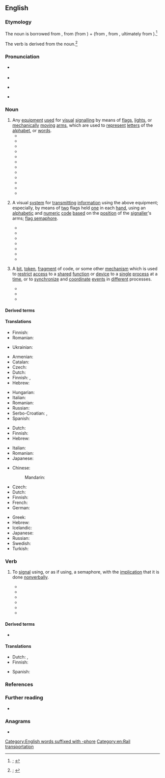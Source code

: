 {{also|Semaphore|sémaphore}}
==English==
{{was wotd|2020|February|22}}

===Etymology===
{{Wikipedia}}

{{root|en|ine-pro|*dʰyeh₂-|*bʰer-}}
The noun is borrowed from {{bor|en|fr|sémaphore}}, from {{der|en|grc|σῆμα|t=mark, sign, token}} (from {{der|en|ine-pro|*dʰyeh₂-|t=to notice}}) + {{der|en|fr|-phore}} (from {{der|en|grc|-φορος|pos=''suffix indicating a bearer or carrier''}}, from {{m|grc|φέρω|t=to bear, carry}}, ultimately from {{der|en|ine-pro|*bʰer-|t=to bear, carry}}).<ref>{{R:OED Online|pos=n|id=175547|date=March 2014|nodot=yes}}; {{R:Lexico|pos=n}}</ref>

The verb is derived from the noun.<ref>{{R:OED Online|pos=v|id=327983|date=March 2014|nodot=yes}}; {{R:Lexico|pos=v}}</ref>

===Pronunciation===
* {{a|RP}} {{IPA|en|/ˈsɛməfɔː/}}
* {{audio|en|En-uk-semaphore.oga|Audio (RP)}}
* {{a|GA}} {{IPA|en|/ˈsɛməˌfɔɹ/}}
* {{hyphenation|en|se|ma|phore}}

===Noun===
{{en-noun|~}}

# Any [[equipment]] [[used]] for [[visual]] [[signalling]] by means of [[flags]], [[lights]], or [[mechanically]] [[moving]] [[arms]], which are used to [[represent]] [[letters]] of the [[alphabet]], or [[words]].
#* {{quote-journal|en|title=Art. II.—''Thesaurus Græcæ Linguæ ab H. Stephano'' [Henry Stephens] ''constructus. Editio nova, auctior et emendatior.'' Vol. I. Partes I–IV. Londini, in ædibus Valpianis, 1815–1818. [book review]|editor={{w|William Gifford}}|magazine=[[w:Quarterly Review|The Quarterly Review]]|location=London|publisher=[[w:John Murray (publisher)|John Murray]],{{nb...|Albemarle Street}}|month=January|year=1820|volume=XXII|issue=XLIV|page=342|pageurl=https://books.google.com/books?id=c0DLdAkutkIC&pg=PA342|oclc=1009026207|passage=We must here take the liberty of expostulating with Sir [[w:Home Riggs Popham|Home [Riggs] Popham]] and the first Lord of the Admiralty, for having given to the telegraphic machine, invented by that gallant officer, the barbarous name of '''''Semaphore''''', instead of ''Sematophore'' or ''Semophore''—either of them ugly enough.|brackets=on}}
#* {{quote-journal|en|title=[Papers in Mechanics.] No. V. Improved Semaphore.|journal=[[w:Royal Society of Arts|Transactions of the Society, Instituted at London, for the Encouragement of Arts, Manufactures, and Commerce;{{nb...|with the Premiums in Offered in the Year 1821.}}]]|location=London|publisher=Sold by the housekeeper, at the Society’s House,{{nb...|in the Adelphi; and by all booksellers}}; printed by [[w:Thomas Curson Hansard|T[homas] C[urson] Hansard]],{{nb...|Peterborough-court, Fleet-street, London.}}|year=1821|volume=XXXIX|page=104|pageurl=https://books.google.com.sg/books?id=NtI-AQAAMAAJ&pg=RA2-PA104|oclc=1015453113|passage=The large {{smallcaps|Silver Medal}} of the Society was this Session voted to [[w:Nicholas Harris Nicolas|{{smallcaps|Nic[h]olas Harris Nicolas}}]], Esq. of the Inner Temple, for an Improvement on the {{smallcaps|Vertical '''Semaphore'''}}, and for his method of adapting a shifting Key to Telegraphic Communications, for the purpose of insuring their Secrecy. A Model of Mr. N's '''Semaphore''' has been placed in the Repository of the Society.}}
#* {{quote-journal|en|author=W. Thomas|title=[General Correspondence.] Night Signals.|journal=The United Service Journal, and Naval and Military Magazine|location=London|publisher={{w|Henry Colburn}} and [[w:Richard Bentley (publisher)|Richard Bentley]],{{nb...|New Burlington Street.}}|date=8 October 1831|volume_plain=part III|issue=35|page=392|pageurl=https://books.google.com/books?id=Zje9mrpngKAC&pg=PA392|oclc=933313799|passage=That the systems of telegraph and '''semaphore''' now in use are in a great measure use-''less'' by night, and totally so in a fog, cannot be doubted; and that a mode, both rapid and secret, would could be put into practice at small expense, in fact little more than the first cost, would be of essential utility to the Government of the country adopting it,  is equally true.}}
#* {{RQ:Clarke His Natural Life|volume=III|chapter=Running the Gauntlet|page=27|passage=The arms of the '''semaphore''' at the settlement were, in fact, gesticulating with comical vehemence.}}
#* {{quote-book|en|author=Albert J[ames] Myer|authorlink=Albert J. Myer|chapter=Semaphores|title=A Manual of Signals for the Use of Signal Officers in the Field,{{nb...|and for Military and Naval Students, Military Schools, etc.}}|location=Washington, D.C.|publisher=[[w:United States Government Publishing Office|Government Printing Office]]|year=1879|pages=193–194|pageurl=https://books.google.com/books?id=t11CAAAAYAAJ&pg=PA194|oclc=652297|passage=When, on long lines of stations, towers or other structures are used, it may be necessary, for greater speed, to sometimes employ '''semaphores''' for aerial telegraphy. [...] '''Semaphores''' consist of a post with arms. The arms starting with about three feet in length, to be increased one foot for every mile. These arms are made movable by ropes passing over wheels or pulleys, and moved by a crank below.}}
#* {{RQ:Kipling Land & Sea Tales|chapter=An Unqualified Pilot|page=68|passage=And so they went down, Jim steering by his father, turn for turn, over the Mayapur Bar, with the '''semaphores''' on each bank duly signalling the depth of water, [...]}}
#* {{quote-journal|en|title=The Wright Telegraph Railroad Signal|magazine=The Iron Age|location=New York, N.Y.|publisher=David Williams Company{{nb...|14–16 Park Place.}}|date=19 July 1906|volume=LXXVIII|page=139|pageurl=https://books.google.com/books?id=ldkcAQAAMAAJ&pg=PA139|column=2|oclc=8530952|passage=It is essentially an emergency device, primarily for use on single track railroads, and is intended to place the control of '''semaphores''' at the several stations under the control of the dispatcher. By means of this signal the dispatcher may throw a '''semaphore''' to "stop position" at any desired point, regardless of the condition of the operator's instrument at that station, that is whether or not the key of his instrument on the dispatcher's wire is open.}}
#* {{quote-journal|en|year=1941|month=April|title=Centenary of the '''Semaphore''' Signal|journal=Railway Magazine|page=171|text=Now, a century later, '''semaphores''' and discs are giving place to colour and position lights. What will be the fashion in 2041? Universal continuous cab signalling?}}
#* {{quote-book|en|author=F[rits] van der Gragt|title=Europe's Greatest Tramway Network: Tramways in the Rhein–Ruhr Area of Germany|series=Uitgaven van de Nederlandsche Vereeniging van Belangstellenden in het Spoor- en Tramwegwezen [Publications by the Dutch Association of People Interested in the Rail- and Tramway System]|seriesvolume=4|location=Leiden|publisher=[[w:Brill Publishers|E[vert] J[an] Brill]]|year=1968|page=128|pageurl=https://books.google.com/books?id=Nh8VAAAAIAAJ&pg=RA1-PA128|oclc=831362291|passage=Travelling by the rural tramway was quite an experience; the small car would bounce about on the bad track like a ship in a rough sea; at some places, there would even be genuine railway '''semaphore''' signals controlling the trams.}}
#* {{quote-book|en|author=Sten Thore|chapter=Messages, Images, and Robots|title=The Diversity, Complexity, and Evolution of High Tech Capitalism|location=Boston, Mass.; Dordrecht|publisher=[[w:Springer Science+Business Media|Kluwer Academic Publishers]]|year=1995|page=27|pageurl=https://books.google.com/books?id=Ng7dig5-rYwC&pg=PA27|isbn=978-0-7923-9639-0|passage=Innovations in the communications industry often means that existing media become obsolete. There are no '''semaphores''' any longer. ('''Semaphores''' were used by the French revolutionary armies in the late 1790's to relay information to Paris about their victories in the Savoy.)}}
#* {{quote-book|en|author=Terry Pratchett|authorlink=Terry Pratchett|title={{w|Going Postal}}|series=[[w:Discworld|A Discworld Novel]]|seriesvolume=33|location=London|publisher=[[w:Doubleday (publisher)|Doubleday]]|date=25 September 2004|isbn=978-0-385-60342-3|location2=London|publisher2=Corgi Books, {{w|Transworld Publishers}}|year2=2005 (2014 printing)|pages2=149–150|pageurl2=https://books.google.com/books?id=fEZ0Y-U5jC8C&pg=PA150|isbn2=978-0-552-16768-0|passage=He had got used to the clacks towers now. Sometimes it seemed as though every roof sprouted one. Most were the new shutter boxes installed by the Grand Trunk Company, but old-fashioned arm '''semaphores''' and even signal flags were still well in evidence.}}
#* {{quote-journal|en|date=2020 December 2|author=Paul Bigland|title=My weirdest and wackiest Rover yet|journal=Rail|page=67|text=Even so, there are only four others in my car after leaving the pretty station at [[Abergavenny]], a haven of old GWR '''semaphores'''.}}
# {{lb|en|figurative}} A visual [[system]] for [[transmit]]ting [[information]] using the above equipment; especially, by means of [[two]] flags held [[one]] in each [[hand]], using an [[alphabetic]] and [[numeric]] [[code]] [[based]] on the [[position]] of the [[signaller]]'s arms; [[flag semaphore]].
#* {{quote-journal|en|author=Charles Blackburn|title=XXXV. A Method of Determining the Number of Signals which Can be Made by the Modern Telegraphs.|editors={{w|David Brewster}}, [[w:Richard Taylor (editor)|Richard Taylor]], and [[w:Richard Phillips (chemist)|Richard Phillips]]|journal=[[w:Philosophical Magazine|The London and Edinburgh Philosophical Magazine and Journal of Science]]|location=London|publisher=Printed by Richard Taylor,{{nb...|Red Lion Court, Fleet Street}}, printer to the {{w|University of London}}; sold by [[w:Longmans|Longman, Rees, Orme, Brown, Green, and Longman]]; [''et al.'']|month=October|year=1834|volume=V (Third Series)|issue=28|page=241|pageurl=https://books.google.com/books?id=SpMOAAAAIAAJ&pg=PA241|oclc=230538090|passage=Its [the article's] object is to furnish a rule for determining the number of distinct signals which can be made by any '''semaphore''', whatever be the number of arms or indicators, of whatever be the number of positions of each arm. In the Cyclopædia of Rees, the number of signals which the '''semaphores''' of the line of communication between Paris and Landau were capable of making, is stated to be 823,543, which is no less than 1,274,608 fewer than the real number, an error not arising from the press, but from the principle of computation.}}
#* {{RQ:Doyle Memories and Adventures|chapter=Sidelights on Sherlock Holmes|page=110|passage=Buried treasures are naturally among the problems which have come to Mr. [[w:Sherlock Holmes|[Sherlock] Holmes]]. One genuine case was accompanied by a diagram here reproduced. [...] Each [[Indiaman]] in those days had its own '''semaphore''' code, and it is conjectured that the three marks upon the left are signals from a three-armed '''semaphore'''.}}
#* {{quote-book|en|author=Erinn Banting|title=Inventing the Telephone|series=Breakthrough Inventions|location=New York, N.Y.; Toronto, Ont.|publisher=Crabtree Publishing Company|year=2006|page=5|pageurl=https://books.google.com/books?id=nt3aurcvJkgC&pg=PT6|column=2|isbn=978-0-7787-2815-3|passage=A system of communication called '''semaphore''' uses flags or flashing lights to send messages over distances. [...] Code flags are less common today but are sometimes used by ships that have lost radio contact.}}
#* {{quote-book|en|author=Katherine Vaz|authorlink=Katherine Vaz|chapter=Lisbon Story|title=Our Lady of the Artichokes: And Other Portuguese-American Stories|location=Lincoln, Neb.; London|publisher={{w|University of Nebraska Press}}|year=2008|page=115|pageurl=https://books.google.com/books?id=5yHn7AgJmo8C&pg=PA115|isbn=978-0-8032-1790-4|passage=As always in Lisbon, my heart throbbed '''semaphores''' to call Tónio. }}
#* {{quote-book|en|author=Gene Weingarten|authorlink=Gene Weingarten|chapter=Remembering Harry|title=Old Dogs are the Best Dogs|location=New York, N.Y.|publisher={{w|Simon & Schuster}}|year=2008|page=4|pageurl=https://books.google.com/books?id=GOUMoGLf9tYC&pg=PA4|isbn=978-1-4165-6596-3|passage=Consider the wagging tail, the most basic '''semaphore''' in dog/human communication.}}
#* {{quote-book|en|author=Jonathan Balcombe|chapter=Communicating|title=Second Nature: The Inner Lives of Animals|location=New York, N.Y.|publisher=[[w:St. Martin's Press|St. Martin’s Press]]|year=2010|section=part II (Coexistence)|page=84|pageurl=https://books.google.com/books?id=PDB7THvmwdoC&pg=PA84|isbn=978-0-230-61362-1|passage='''Semaphore'''—a system of communicating over long distances by holding the arms or two flags in certain positions—is not a very efficient mode of communication for us. But for the Panamanian golden frog, '''semaphore''' is just the ticket. These frogs live near waterfalls, where the constant din renders vocal communication useless. [...] When they want to get someone else's attention, they flash pale patches of skin on their limbs or the webs between their toes.}}
#* {{quote-book|en|author=Bernard F. Dick|chapter=Worlds Elsewhere|title=The President’s Ladies: {{w|Jane Wyman}} and [[w:Nancy Reagan|Nancy Davis]]|location=Jackson, Miss.|publisher={{w|University Press of Mississippi}}|year=2014|page=215|pageurl=https://books.google.com/books?id=R_gaBwAAQBAJ&pg=PA215|isbn=978-1-61703-980-5|passage=For a half-hour episode, "The Long Shadow" was unusually complex, a web spun out of deception and equivocation that untangles when [[w:Ronald Reagan|[Ronald] Reagan]], transmitting his customized '''semaphores''' of concern (ridged brow, pursed lips, pained eyes), divulges the truth: [...]}}
# {{lb|en|computing}} A [[bit]], [[token]], [[fragment]] of code, or some other [[mechanism]] which is used to [[restrict]] [[access]] to a [[shared]] [[function]] or [[device]] to a [[single]] [[process]] at a [[time]], or to [[synchronize]] and [[coordinate]] [[event]]s in [[different]] processes.
#: {{ux|en|The thread increments the '''semaphore''' to prevent other threads from entering the [[critical section]] at the same time.}}
#* {{quote-book|en|author=P. Theodoropoulos|author2=G. Manis|author3=P. Tsanakas|author4=G. Papakonstantinou|chapter=Extending Synchronization PVM Mechanisms|editors=Arndt Bode, {{w|Jack Dongarra}}, Thomas Ludwig, and Vaidy Sunderam|title=Parallel Virtual Machine&nbsp;– EuroPVM ’96: Third European PVM Conference, Munich, Germany, October 7–9, 1996: Proceedings|series={{w|Lecture Notes in Computer Science}}|seriesvolume=1156|location=Berlin; Heidelberg|publisher=[[w:Springer Science+Business Media|Springer-Verlag]]|year=1996|page=315|pageurl=https://books.google.com/books?id=Zz42_Iw3nU4C&pg=PA315|isbn=978-3-540-61779-2|issn=0302-9743|passage=Several synchronization techniques have been proposed and many of them have been adopted by parallel and distributed operating systems or parallel programming platforms. [...] '''Semaphores''' represent another synchronization technique that is mainly used by traditional stand-alone operating systems.}}
#* {{quote-book|en|author=David Sklar|author2=Adam Trachtenberg|chapter=Variables|editor=Paula Ferguson|title=PHP Cookbook|location=Sebastopol, Calif.|publisher=[[w:O'Reilly Media|O’Reilly & Associates]]|year=2003|section=section 5.6 (Sharing Variables across Processes)|page=124|pageurl=https://books.google.com/books?id=iUfIqyAbIU4C&pg=PA124|isbn=978-1-56592-681-3|passage=A '''semaphore''' makes sure that the different processes don't step on each other's toes when they access the shared memory segment. Before a process can use the segment, it needs to get control of the '''semaphore'''. When it's done with the segment, it releases the '''semaphore''' for another process to grab.}}
#* {{quote-book|en|author=Timothy Mangan|chapter=L1/L2/L3 Memory Cache|title=Windows System Performance through Caching: 15 Ways Caching Improves System Performance|series=Inside the OS Series|location=Canton, Mass.|publisher=TMurgent Technologies|year=2012|page=22|pageurl=https://books.google.com/books?id=IrnXAwAAQBAJ&pg=PA22|isbn=978-1-105-87251-8|passage=It is up to the programmer to ensure that if one thread updates multiple dependent memory locations (for example, writing a string, or updating a table) that another thread might read, some protection is put in place to ensure that the two threads don't update and read at the same time. [...] Several techniques are used by programmers to prevent this, including locks, '''semaphores''', and mutexes.}}

====Derived terms====
{{col3|en
|flag semaphore
|semaphore plant
|semaphore signal
|[[semaphoretic]] {{qualifier|obsolete}}
|semaphoretical
|semaphoric
|semaphorin
|semaphorist
}}

====Translations====
{{trans-top|equipment used for visual signalling}}
* Finnish: {{t-needed|fi}}
* Romanian: {{t-needed|ro}}
{{trans-mid}}
* Ukrainian: {{t-needed|uk}}
{{trans-bottom}}

{{trans-top|visual system for transmitting information}}
* Armenian: {{t+|hy|լուսազդանշան}}
* Catalan: {{t+|ca|semàfor|m}}
* Czech: {{t+|cs|semafor|m}}
* Dutch: {{t+|nl|semafoor|m}}
* Finnish: {{t+|fi|opastin}}, {{t|fi|opastinjärjestelmä}}
* Hebrew: {{t+|he|סמפור|m|tr=semafor}}
{{trans-mid}}
* Hungarian: {{t+|hu|szemafor}}
* Italian: {{t+|it|semaforo}}
* Romanian: {{t-needed|ro}}
* Russian: {{t+|ru|семафо́р|m}}
* Serbo-Croatian: {{t|sh|се̏мафо̄р|m|sc=Cyrl}}, {{t+|sh|sȅmafōr|m}}
* Spanish: {{t+|es|semáforo}}
{{trans-bottom}}

{{trans-top|visual system for transmitting information using flags}}
* Dutch: {{t+|nl|semafoor|m}}
* Finnish: {{t|fi|lippuviittoilu}}
* Hebrew: {{t+|he|סמפור|m|tr=semafor}}
{{trans-mid}}
* Italian: {{t|it|semaforo marittimo|m}}
* Romanian: {{t-needed|ro}}
* Japanese: {{t|ja|手旗信号|tr=てばたしんがう, tebata shingō}}
{{trans-bottom}}

{{trans-top|mechanism used to restrict access to a shared function or device to a single process at a time}}
* Chinese:
*: Mandarin: {{t-needed|cmn}}
* Czech: {{t+|cs|semafor|m}}
* Dutch: {{t+|nl|semafoor|m}}
* Finnish: {{t+|fi|semafori}}
* French: {{t+|fr|sémaphore|m}}
* German: {{t|de|Semaphor|m}}
{{trans-mid}}
* Greek: {{t|el|σηματοφόρος|m}}
* Hebrew: {{t+|he|סמפור|m|tr=semafor}}
* Icelandic: {{t|is|veif|f}}
* Japanese: {{t|ja|セマフォ|tr=semafo}}
* Russian: {{t-needed|ru}}
* Swedish: {{t+|sv|semafor|c}}
* Turkish: {{t+|tr|semafor}}
{{trans-bottom}}

===Verb===
{{en-verb}}

# {{lb|en|ambitransitive|figurative}} To [[signal]] using, or as if using, a semaphore, with the [[implication]] that it is done [[nonverbally]].
#* {{quote-book|en|author=United States Hydrographic Office|authorlink=United States Hydrographic Office|chapter=Distant Signals|title={{w|International Code of Signals}}|edition=American|location=Washington, D.C.|publisher=[[w:United States Government Publishing Office|Government Printing Office]]|year=1907|section=part III|page=539|pageurl=https://books.google.com/books?id=AfwsAAAAYAAJ&pg=PA539|oclc=1022830887|passage=The person intending to '''Semaphore''' will make the International Code Signal VOX (I am going to '''Semaphore''' to you), and set his Semaphore at the alphabetical sign [...] with the Indicator out, and wait until the person to whom the Semaphore signal is to be made hoists his answering pennant {{smallcaps|close up}}. [...] The British method of '''Semaphoring''' by flags held in the hand which is shown in plate VIII is exactly the same as the British Movable Semaphore system, which has just been explained, the positions of the apparatus which denote the letters, numbers, and special signs being, it will be seen, identical in each case, and the only difference being in the apparatus employed.}}
#* {{RQ:London Hearts of Three|chapter=X|page=137|passage=These gunny-sack chaps are not animals or savages. Look, Henry! They are '''semaphoring'''! See that tree there, and that big one across the cañon. Watch the branches wave.}}
#* {{quote-book|en|author=Peter Hopkirk|authorlink=Peter Hopkirk|chapter=The Climactic Years|title=[[w:The Great Game (Peter Hopkirk book)|The Great Game: On Secret Service in High Asia]]|location=London|publisher=[[w:John Murray (publisher)|John Murray]]|year=1990|isbn=978-0-7195-4727-0|location2=Oxford, Oxfordshire|publisher2={{w|Oxford University Press}}|year2=2001|page2=478|pageurl2=https://books.google.com/books?id=1_41VGoCYU8C&pg=PA478|isbn2=978-0-19-280232-3|passage=Minutes later, unseen by the defenders, he '''semaphored''' back across the valley that he was going to make a fresh attempt.}}
#* {{quote-book|en|author=Elizabeth Elwood|chapter=Gilda Died for Love|title=A Black Tie Affair: And Other Mystery Stories|location=Lincoln, Neb.|publisher={{w|iUniverse}}|year=2008|page=113|pageurl=https://books.google.com/books?id=ymrSBAAAQBAJ&pg=PA113|isbn=978-0-595-71233-5|passage=Near the concession stand on the east side of the park, she saw two familiar figures sitting on a bench in the shade of a large oak. Her father hailed her, wildly '''semaphoring''' with his hot dog.}}
#* {{quote-book|en|author=Heather Menzies Jones|chapter=25|title=NanoMan|location=[Morrisville, N.C.]|publisher={{w|Lulu.com}}|year=2011|page=133|pageurl=https://books.google.com/books?id=XaiJAwAAQBAJ&pg=PA133|isbn=978-1-105-38755-5|passage=He can't hear what they're saying, but Jake is making angry movements with his hands and his taut posture '''semaphores''', even to Daniel, his distinct displeasure.}}
#* {{quote-journal|en|author=Ta-Nehisi Coates|authorlink=Ta-Nehisi Coates|title=Fear of a Black President|archiveurl=https://web.archive.org/web/20200103161728/https://www.theatlantic.com/magazine/archive/2012/09/fear-of-a-black-president/309064/|archivedate=3 January 2020|editor=[[w:James Bennet (journalist)|James Bennet]]|magazine={{w|The Atlantic}}|location=Washington, D.C.|publisher=The Atlantic Monthly Group|month=September|year=2012|issn=1072-7825|oclc=936540106|passage=[[w:Barack Obama|[Barack] Obama]] doesn't merely evince blackness; he uses his blackness to signal and court African Americans, '''semaphoring''' in a cultural dialect of our creation—crooning {{w|Al Green}} at the Apollo, name-checking [[w:Jeezy|Young Jeezy]], regularly appearing on the cover of black magazines, weighing the merits of {{w|Jay-Z}} versus {{w|Kanye West}}, being photo­graphed in the White House with a little black boy touching his hair.}}

====Derived terms====
* {{l|en|semaphoring|pos=adjective}}

====Translations====
{{trans-top|to signal using, or as if using, a semaphore}}
* Dutch: {{t+|nl|signaleren}}, {{t+|nl|seinen}}
* Finnish: {{t-needed|fi}}
{{trans-mid}}
* Spanish: {{t+|es|semáforo|m}}
{{trans-bottom}}

===References===
<references />

===Further reading===
* {{pedia}}

===Anagrams===
* {{anagrams|en|a=aeehmoprs|mesohepar}}

[[Category:English words suffixed with -phore]]
[[Category:en:Rail transportation]]